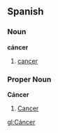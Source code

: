 == Spanish ==
=== Noun ===
'''cáncer'''
# [[cancer]]

=== Proper Noun ===
'''Cáncer'''
# [[Cancer]]

[[gl:Cáncer]]